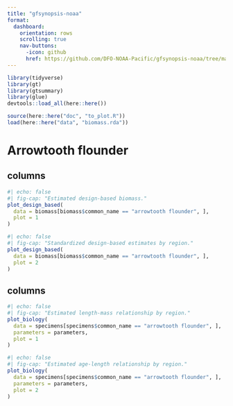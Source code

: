 ```yaml
---
title: "gfsynopsis-noaa"
format:
  dashboard: 
    orientation: rows
    scrolling: true
    nav-buttons: 
      -icon: github
      href: https://github.com/DFO-NOAA-Pacific/gfsynopsis-noaa/tree/main
---
```


```r
library(tidyverse)
library(gt)
library(gtsummary)
library(glue)
devtools::load_all(here::here())

source(here::here("doc", "to_plot.R"))
load(here::here("data", "biomass.rda"))
```


# Arrowtooth flounder 

## columns 

```r
#| echo: false
#| fig-cap: "Estimated design-based biomass."
plot_design_based(
  data = biomass[biomass$common_name == "arrowtooth flounder", ],
  plot = 1
)
```

```r
#| echo: false
#| fig-cap: "Standardized design-based estimates by region."
plot_design_based(
  data = biomass[biomass$common_name == "arrowtooth flounder", ],
  plot = 2
)
```

## columns

```r
#| echo: false
#| fig-cap: "Estimated length-mass relationship by region."
plot_biology(
  data = specimens[specimens$common_name == "arrowtooth flounder", ],
  parameters = parameters,
  plot = 1
)
```

```r
#| echo: false
#| fig-cap: "Estimated age-length relationship by region."
plot_biology(
  data = specimens[specimens$common_name == "arrowtooth flounder", ],
  parameters = parameters,
  plot = 2
)
```
